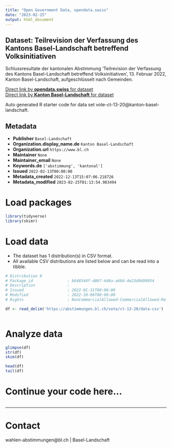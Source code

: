 ```yaml
---
title: "Open Government Data, opendata.swiss"
date: "2023-02-25"
output: html_document
---
```


## Dataset: Teilrevision der Verfassung des Kantons Basel-Landschaft betreffend Volksinitiativen

Schlussresultate der kantonalen Abstimmung 'Teilrevision der Verfassung des Kantons Basel-Landschaft betreffend Volksinitiativen', 13. Februar 2022, Kanton Basel-Landschaft, aufgeschlüsselt nach Gemeinden.

[Direct link by **opendata.swiss** for dataset](https://opendata.swiss/de/dataset/teilrevision-der-verfassung-des-kantons-basel-landschaft-betreffend-volksinitiativen)<br>
[Direct link by **Kanton Basel-Landschaft** for dataset](https://abstimmungen.bl.ch/vote/ct-13-20/data)

Auto generated R starter code for data set vote-ct-13-20@kanton-basel-landschaft.

## Metadata

- **Publisher** `Basel-Landschaft`
- **Organization.display_name.de** `Kanton Basel-Landschaft`
- **Organization.url** `https://www.bl.ch`
- **Maintainer** `None`
- **Maintainer_email** `None`
- **Keywords.de** `['abstimmung', 'kantonal']`
- **Issued** `2022-02-13T00:00:00`
- **Metadata_created** `2022-12-13T15:07:06.218726`
- **Metadata_modified** `2023-02-25T01:13:54.983494`


# Load packages

```r

library(tidyverse)
library(skimr)

```

# Load data

-   The dataset has 1 distribution(s) in CSV format.
-   All available CSV distributions are listed below and can be read into a tibble.

```r

# Distribution 0
# Package_id               : b648544f-d867-4d6a-a60d-4e23d0498954
# Description              : 
# Issued                   : 2022-01-31T00:00:00
# Modified                 : 2022-10-06T00:00:00
# Rights                   : NonCommercialAllowed-CommercialAllowed-ReferenceRequired

df <- read_delim('https://abstimmungen.bl.ch/vote/ct-13-20/data-csv')



```

# Analyze data

```r

glimpse(df)
str(df)
skim(df)

head(df)
tail(df)

```

# Continue your code here...

```r

```

------------------------------------------------------------------------

# Contact

wahlen-abstimmungen@bl.ch | Basel-Landschaft
